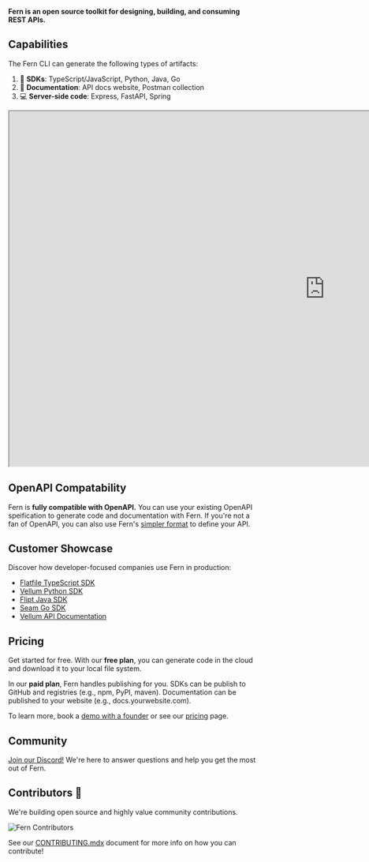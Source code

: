 **Fern is an open source toolkit for designing, building, and consuming REST APIs.**

## Capabilities

The Fern CLI can generate the following types of artifacts:

1. 📖 **SDKs**: TypeScript/JavaScript, Python, Java, Go
2. 📜 **Documentation**: API docs website, Postman collection
3. 💻 **Server-side code**: Express, FastAPI, Spring


<iframe
    title="Fern Overview"
    width="1280"
    height="720"
    src="https://app.terrastruct.com/diagrams/1830378743">
</iframe>
            

## OpenAPI Compatability

Fern is **fully compatible with OpenAPI.** You can use your existing OpenAPI speification to generate code and documentation with Fern. If you're not a fan of OpenAPI, you can also use Fern's [simpler format](/definitiondefinition.mdx) to define your API.

## Customer Showcase

Discover how developer-focused companies use Fern in production:

- [Flatfile TypeScript SDK](https://github.com/FlatFilers/flatfile-node)
- [Vellum Python SDK](https://github.com/vellum-ai/vellum-client-python)
- [Flipt Java SDK](https://github.com/flipt-io/flipt-java)
- [Seam Go SDK](https://github.com/seamapi/go)
- [Vellum API Documentation](https://docs.vellum.ai/api-reference/generate)

## Pricing

Get started for free. With our **free plan**, you can generate code in the cloud and download it to your local file system.

In our **paid plan**, Fern handles publishing for you. SDKs can be publish to GitHub and registries (e.g., npm, PyPI, maven). Documentation can be published to your website (e.g., docs.yourwebsite.com).

To learn more, book a [demo with a founder](https://calendly.com/meetdannysheridan/intro) or see our [pricing](https://www.buildwithfern.com/pricing) page.

## Community

[Join our Discord!](https://discord.com/invite/JkkXumPzcG) We're here to answer questions and help you get the most out of Fern.

## Contributors 🦸

We're building open source and highly value community contributions.

![Fern Contributors](https://contrib.rocks/image?repo=fern-api/fern)

See our [CONTRIBUTING.mdx](https://github.com/fern-api/fern/blob/main/CONTRIBUTING.mdx) document for more info on how you can contribute!
